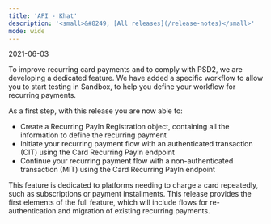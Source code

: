 ```yaml
---
title: 'API - Khat'  
description: '<small>&#8249; [All releases](/release-notes)</small>'
mode: wide
---
```

<span class="date">2021-06-03</span>  
  
  

To improve recurring card payments and to comply with PSD2, we are developing a dedicated feature. We have added a specific workflow to allow you to start testing in Sandbox, to help you define your workflow for recurring payments.  

As a first step, with this release you are now able to:  
- Create a Recurring PayIn Registration object, containing all the information to define the recurring payment  
- Initiate your recurring payment flow with an authenticated transaction (CIT) using the Card Recurring PayIn endpoint  
- Continue your recurring payment flow with a non-authenticated transaction (MIT) using the Card Recurring PayIn endpoint  

This feature is dedicated to platforms needing to charge a card repeatedly, such as subscriptions or payment installments. This release provides the first elements of the full feature, which will include flows for re-authentication and migration of existing recurring payments.